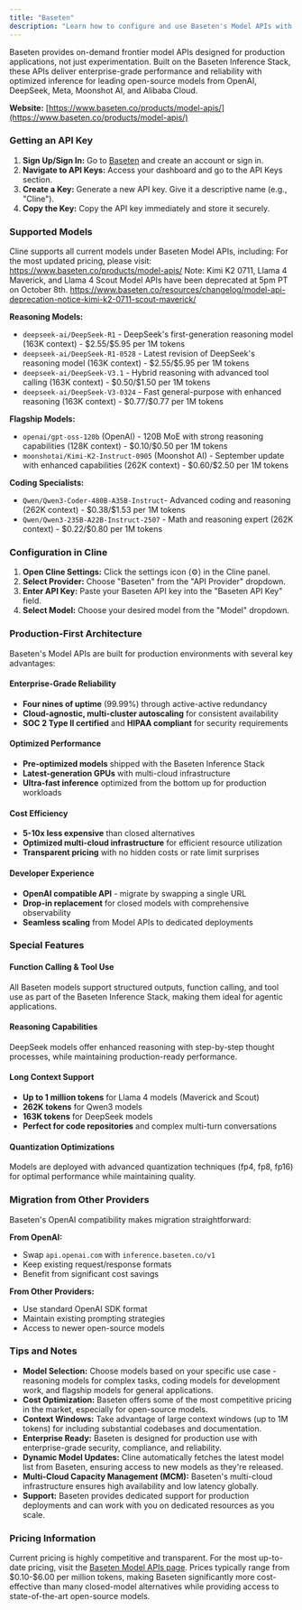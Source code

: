 ```yaml
---
title: "Baseten"
description: "Learn how to configure and use Baseten's Model APIs with Cline. Access frontier open-source models with enterprise-grade performance, reliability, and competitive pricing."
---
```


Baseten provides on-demand frontier model APIs designed for production applications, not just experimentation. Built on the Baseten Inference Stack, these APIs deliver enterprise-grade performance and reliability with optimized inference for leading open-source models from OpenAI, DeepSeek, Meta, Moonshot AI, and Alibaba Cloud.

**Website:** [https://www.baseten.co/products/model-apis/](https://www.baseten.co/products/model-apis/)

### Getting an API Key

1.  **Sign Up/Sign In:** Go to [Baseten](https://www.baseten.co/) and create an account or sign in.
2.  **Navigate to API Keys:** Access your dashboard and go to the API Keys section.
3.  **Create a Key:** Generate a new API key. Give it a descriptive name (e.g., "Cline").
4.  **Copy the Key:** Copy the API key immediately and store it securely.

### Supported Models

Cline supports all current models under Baseten Model APIs, including:
For the most updated pricing, please visit: https://www.baseten.co/products/model-apis/
Note: Kimi K2 0711, Llama 4 Maverick, and Llama 4 Scout Model APIs have been deprecated at 5pm PT on October 8th.
https://www.baseten.co/resources/changelog/model-api-deprecation-notice-kimi-k2-0711-scout-maverick/

**Reasoning Models:**
-   `deepseek-ai/DeepSeek-R1` - DeepSeek's first-generation reasoning model (163K context) - \$2.55/\$5.95 per 1M tokens
-   `deepseek-ai/DeepSeek-R1-0528` - Latest revision of DeepSeek's reasoning model (163K context) - \$2.55/\$5.95 per 1M tokens
-   `deepseek-ai/DeepSeek-V3.1` - Hybrid reasoning with advanced tool calling (163K context) - \$0.50/\$1.50 per 1M tokens
-   `deepseek-ai/DeepSeek-V3-0324` - Fast general-purpose with enhanced reasoning (163K context) - \$0.77/\$0.77 per 1M tokens

**Flagship Models:**
-   `openai/gpt-oss-120b` (OpenAI) - 120B MoE with strong reasoning capabilities (128K context) - \$0.10/\$0.50 per 1M tokens
-   `moonshotai/Kimi-K2-Instruct-0905` (Moonshot AI) - September update with enhanced capabilities (262K context) - \$0.60/\$2.50 per 1M tokens

**Coding Specialists:**
-   `Qwen/Qwen3-Coder-480B-A35B-Instruct`- Advanced coding and reasoning (262K context) - \$0.38/\$1.53 per 1M tokens
-   `Qwen/Qwen3-235B-A22B-Instruct-2507` - Math and reasoning expert (262K context) - \$0.22/\$0.80 per 1M tokens

### Configuration in Cline

1.  **Open Cline Settings:** Click the settings icon (⚙️) in the Cline panel.
2.  **Select Provider:** Choose "Baseten" from the "API Provider" dropdown.
3.  **Enter API Key:** Paste your Baseten API key into the "Baseten API Key" field.
4.  **Select Model:** Choose your desired model from the "Model" dropdown.

### Production-First Architecture

Baseten's Model APIs are built for production environments with several key advantages:

#### Enterprise-Grade Reliability
- **Four nines of uptime** (99.99%) through active-active redundancy
- **Cloud-agnostic, multi-cluster autoscaling** for consistent availability
- **SOC 2 Type II certified** and **HIPAA compliant** for security requirements

#### Optimized Performance
- **Pre-optimized models** shipped with the Baseten Inference Stack
- **Latest-generation GPUs** with multi-cloud infrastructure
- **Ultra-fast inference** optimized from the bottom up for production workloads

#### Cost Efficiency
- **5-10x less expensive** than closed alternatives
- **Optimized multi-cloud infrastructure** for efficient resource utilization
- **Transparent pricing** with no hidden costs or rate limit surprises

#### Developer Experience
- **OpenAI compatible API** - migrate by swapping a single URL
- **Drop-in replacement** for closed models with comprehensive observability
- **Seamless scaling** from Model APIs to dedicated deployments

### Special Features

#### Function Calling & Tool Use
All Baseten models support structured outputs, function calling, and tool use as part of the Baseten Inference Stack, making them ideal for agentic applications.

#### Reasoning Capabilities
DeepSeek models offer enhanced reasoning with step-by-step thought processes, while maintaining production-ready performance.

#### Long Context Support
- **Up to 1 million tokens** for Llama 4 models (Maverick and Scout)
- **262K tokens** for Qwen3 models
- **163K tokens** for DeepSeek models
- **Perfect for code repositories** and complex multi-turn conversations

#### Quantization Optimizations
Models are deployed with advanced quantization techniques (fp4, fp8, fp16) for optimal performance while maintaining quality.

### Migration from Other Providers

Baseten's OpenAI compatibility makes migration straightforward:

**From OpenAI:**
- Swap `api.openai.com` with `inference.baseten.co/v1`
- Keep existing request/response formats
- Benefit from significant cost savings

**From Other Providers:**
- Use standard OpenAI SDK format
- Maintain existing prompting strategies
- Access to newer open-source models

### Tips and Notes

-   **Model Selection:** Choose models based on your specific use case - reasoning models for complex tasks, coding models for development work, and flagship models for general applications.
-   **Cost Optimization:** Baseten offers some of the most competitive pricing in the market, especially for open-source models.
-   **Context Windows:** Take advantage of large context windows (up to 1M tokens) for including substantial codebases and documentation.
-   **Enterprise Ready:** Baseten is designed for production use with enterprise-grade security, compliance, and reliability.
-   **Dynamic Model Updates:** Cline automatically fetches the latest model list from Baseten, ensuring access to new models as they're released.
-   **Multi-Cloud Capacity Management (MCM):** Baseten's multi-cloud infrastructure ensures high availability and low latency globally.
-   **Support:** Baseten provides dedicated support for production deployments and can work with you on dedicated resources as you scale.

### Pricing Information

Current pricing is highly competitive and transparent. For the most up-to-date pricing, visit the [Baseten Model APIs page](https://www.baseten.co/products/model-apis/). Prices typically range from \$0.10-\$6.00 per million tokens, making Baseten significantly more cost-effective than many closed-model alternatives while providing access to state-of-the-art open-source models.
